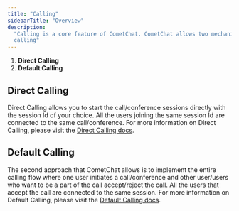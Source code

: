 ```yaml
---
title: "Calling"
sidebarTitle: "Overview"
description:
  "Calling is a core feature of CometChat. CometChat allows two mechanisms for
  calling"
---
```


1. **Direct Calling**
2. **Default Calling**

## Direct Calling

Direct Calling allows you to start the call/conference sessions directly with
the session Id of your choice. All the users joining the same session Id are
connected to the same call/conference. For more information on Direct Calling,
please visit the [Direct Calling docs](/sdks/javascript/calling/direct).

## Default Calling

The second approach that CometChat allows is to implement the entire calling
flow where one user initiates a call/conference and other user/users who want to
be a part of the call accept/reject the call. All the users that accept the call
are connected to the same session. For more information on Default Calling,
please visit the [Default Calling docs](/sdks/javascript/calling/default).
